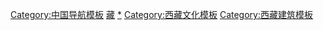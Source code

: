 {{Navbox
|name = 西藏全国重点文物保护单位
|title = [[西藏全国重点文物保护单位列表|西藏自治区境内的全国重点文物保护单位]]
|titlestyle =
|image =
|style = text-align:left;
|state = {{{state<includeonly>|collapsed</includeonly>}}}
|groupstyle = text-align:center;
| listclass = hlist
|group1 = [[拉萨市]]
|list1 = 
* [[大昭寺]]
* [[布达拉宫]]
* [[甘丹寺|噶丹寺]]
* [[哲蚌寺]]
* [[色拉寺]]
* [[罗布林卡]]
* [[小昭寺]]
* [[聂塘卓玛拉康]]
* [[拉让宁巴]]
* [[邦达仓]]
* [[桑珠颇章]]
* [[冲赛康]]
* [[拉鲁颇章]]
* [[喜德寺]]
* [[门孜康]]
* [[中央人民政府驻藏代表办公处旧址]]
* [[查拉路甫石窟]]
* [[青藏川藏公路纪念碑|川藏、青藏公路纪念碑]]

|group2 = [[昌都市]]
|list2 = * [[卡若遗址]]
* [[类乌齐寺|查杰玛大殿]]
* [[小恩达遗址]]
* [[强巴林寺|昌都强巴林寺]]
* [[芒康县盐井古盐田]]
* [[达律王府]]
* [[仁达摩崖造像]]
* [[囊巴朗则石雕]]
* [[昌都地区人民解放委员会办公旧址]]

|group3 = [[林芝市]]
|list3 = * [[烈山墓地]]
* [[扎木中心县委红楼]]

|group4 = [[山南市]]
|list4 = 
* [[昌珠寺]]
* [[藏王墓]]
* [[桑耶寺]]
* [[扎塘寺]]
* [[拉加里王宫遗址]]
* [[吉堆吐蕃墓群]]
* [[朗色林庄园]]
* [[色喀古托寺]]
* [[吉如拉康]]
* [[松卡石塔]]
* [[敏珠林寺|敏竹林寺]]
* [[康松桑卡林]]
* [[仲嘎曲德寺]]
* [[拉隆寺]]
* [[贡嘎曲德寺]]
* [[达杰林寺]]
* [[杰顿珠宗遗址]]
* [[曲西碉楼群]]

|group5 = [[日喀则市]]
|list5 = 
* [[江孜宗山抗英遗址]]
* [[萨迦寺]]
* [[扎什伦布寺]]
* [[夏鲁寺]]
* [[白居寺]]
* [[曲德寺 (吉隆县)|曲德寺]]、[[卓玛拉康]]、[[大唐天竺使出铭]]
* [[查木钦墓群]]
* [[甘丹彭措林寺|平措林寺]]
* [[帕巴寺]]
* [[帕拉庄园]]
* [[乃宁曲德寺]]
* [[艾旺寺]]
* [[乃甲切木石窟]]
* [[林恩摩崖石刻]]
* [[亚东海关遗址]]

|group6 = [[那曲市]]
|list6 = 
* [[邦纳寺]]
* [[其多山洞穴岩画]]
* [[尼阿底遗址]]

|group7 = [[阿里地区]]
|list7 = 
* [[古格王国遗址]]
* [[托林寺]]
* [[科迦寺]]
* [[皮央和东嘎遗址]]
* [[故如甲木墓地]]

|belowstyle= text-align:center
|below = 参见：'''[[西藏自治区文物保护单位]]'''{{中华人民共和国各省级行政区模板索引|全国重点文物保护单位|仅内地=yes|仅省名=yes}}
}}<noinclude>
[[Category:中国导航模板]]
[[Category:全国重点文物保护单位模板|藏]]
[[Category:西藏全国重点文物保护单位|*]]
[[Category:西藏文化模板]]
[[Category:西藏建筑模板]]
</noinclude>